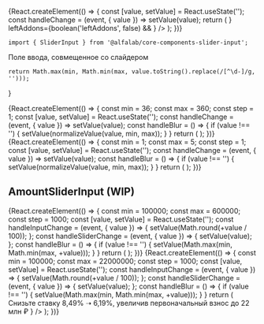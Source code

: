 


<Meta
    title='Компоненты'
    component={SliderInput}
/>


<!-- Canvas -->

<Story name='SliderInput'>
{React.createElement(() => {
    const [value, setValue] = React.useState('');
    const handleChange = (event, { value }) => setValue(value);
    return (
        <SliderInput
            value={value}
            onChange={handleChange}
            min={number('min', 0)}
            max={number('max', 100)}
            step={number('step', 1)}
            steps={boolean('steps', false) && ['36 мес', '180 мес', '360 мес']}
            block={boolean('block', false)}
            size={select('size', ['s', 'm', 'l'], 's')}
            disabled={boolean('disabled', false)}
            placeholder={text('placeholder', '')}
            label={text('label', '')}
            hint={text('hint', '')}
            info={text('info', '')}
            error={text('error', '')}
            rightAddons={boolean('rightAddons', false) && !text('error') && <Icon />}
            leftAddons={boolean('leftAddons', false) && <Icon />}
        />
    );
})}
</Story>


<!-- Docs -->

<ComponentHeader
    name='SliderInput'
    version={version}
    package='@alfalab/core-components-slider-input'
    stage={1}
    design='https://www.figma.com/file/hqSP3L6qu8UcL3sf18Su1M/Web-Components?node-id=719%3A1'
/>

```tsx
import { SliderInput } from '@alfalab/core-components-slider-input';
```

Поле ввода, совмещенное со слайдером

    return Math.max(min, Math.min(max, value.toString().replace(/[^\d-]/g, '')));
}

<Preview>
{React.createElement(() => {
    const min = 36;
    const max = 360;
    const step = 1;
    const [value, setValue] = React.useState('');
    const handleChange = (event, { value }) => setValue(value);
    const handleBlur = () => {
        if (value !== '') {
            setValue(normalizeValue(value, min, max));
        }
    }
    return (
        <SliderInput
            value={value}
            sliderValue={value}
            min={min}
            max={max}
            step={step}
            onBlur={handleBlur}
            onChange={handleChange}
            block={true}
            label='Оставшийся срок по кредиту'
            steps={['36 мес', '180 мес', '360 мес']}
        />
    );
})}
</Preview>


<Preview>
{React.createElement(() => {
    const min = 1;
    const max = 5;
    const step = 1;
    const [value, setValue] = React.useState('');
    const handleChange = (event, { value }) => setValue(value);
    const handleBlur = () => {
        if (value !== '') {
            setValue(normalizeValue(value, min, max));
        }
    }
    return (
        <SliderInput
            value={value}
            sliderValue={value}
            min={min}
            max={max}
            step={step}
            onBlur={handleBlur}
            onChange={handleChange}
            block={true}
            label='Срок кредита'
            steps={[
                '1 год',
                '2 года',
                '3 года',
                '4 года',
                '5 лет',
            ]}
        />
    );
})}
</Preview>

## AmountSliderInput (WIP)

<Preview>
    {React.createElement(() => {
        const min = 100000;
        const max = 600000;
        const step = 1000;
        const [value, setValue] = React.useState('');
        const handleInputChange = (event, { value }) => {
            setValue(Math.round(+value / 100));
        };
        const handleSliderChange = (event, { value }) => {
            setValue(value);
        };
        const handleBlur = () => {
            if (value !== '') {
                setValue(Math.max(min, Math.min(max, +value)));
            }
        }
        return (
            <SliderInput
                value={value !== '' ? value * 100 : ''}
                sliderValue={value}
                onInputChange={handleInputChange}
                onSliderChange={handleSliderChange}
                onBlur={handleBlur}
                min={min}
                max={max}
                step={step}
                Input={AmountInput}
                steps={['100 тыс.', '600 тыс.']}
                label={'Сумма кредита'}
            />
        );
    })}
</Preview>


<Preview>
{React.createElement(() => {
    const min = 100000;
    const max = 22000000;
    const step = 1000;
    const [value, setValue] = React.useState('');
    const handleInputChange = (event, { value }) => {
        setValue(Math.round(+value / 100));
    };
    const handleSliderChange = (event, { value }) => {
        setValue(value);
    };
    const handleBlur = () => {
        if (value !== '') {
            setValue(Math.max(min, Math.min(max, +value)));
        }
    }
    return (
        <SliderInput
            value={value !== '' ? value * 100 : ''}
            sliderValue={value}
            onInputChange={handleInputChange}
            onSliderChange={handleSliderChange}
            onBlur={handleBlur}
            min={min}
            max={max}
            step={step}
            label='Первоначальный взнос'
            Input={AmountInput}
            size='l'
            hint={
                <span style={{ color: '#6D7986', fontSize: '14px', lineHeight: '18px' }}>
                    Снизьте ставку 8,49% ➝ 6,19%, увеличив первоначальный взнос до 22 млн ₽
                </span>
            }
        />
    );
})}
</Preview>


<Props of={SliderInput} />
